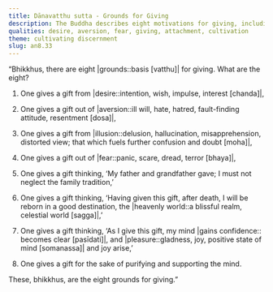```yaml
---
title: Dānavatthu sutta - Grounds for Giving
description: The Buddha describes eight motivations for giving, including giving out of desire, aversion, and fear.
qualities: desire, aversion, fear, giving, attachment, cultivation
theme: cultivating discernment
slug: an8.33
---
```


“Bhikkhus, there are eight |grounds::basis [vatthu]| for giving. What are the eight?

1. One gives a gift from |desire::intention, wish, impulse, interest [chanda]|,

2. One gives a gift out of |aversion::ill will, hate, hatred, fault-finding attitude, resentment [dosa]|,

3. One gives a gift from |illusion::delusion, hallucination, misapprehension, distorted view; that which fuels further confusion and doubt [moha]|,

4. One gives a gift out of |fear::panic, scare, dread, terror [bhaya]|,

5. One gives a gift thinking, ‘My father and grandfather gave; I must not neglect the family tradition,’

6. One gives a gift thinking, ‘Having given this gift, after death, I will be reborn in a good destination, the |heavenly world::a blissful realm, celestial world [sagga]|,’

7. One gives a gift thinking, ‘As I give this gift, my mind |gains confidence:: becomes clear [pasīdati]|, and |pleasure::gladness, joy, positive state of mind [somanassa]| and joy arise,’

8. One gives a gift for the sake of purifying and supporting the mind.

These, bhikkhus, are the eight grounds for giving.”